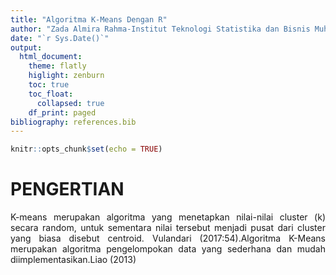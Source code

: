 ```yaml
---
title: "Algoritma K-Means Dengan R"
author: "Zada Almira Rahma-Institut Teknologi Statistika dan Bisnis Muhammadiyah"
date: "`r Sys.Date()`"
output: 
  html_document:
    theme: flatly
    higlight: zenburn
    toc: true
    toc_float:
      collapsed: true
    df_print: paged
bibliography: references.bib
---
```


```{=html}
<style>
body{
text-align: justify}
</style>
```
```r
knitr::opts_chunk$set(echo = TRUE)
```

# PENGERTIAN
K-means merupakan algoritma yang menetapkan nilai-nilai cluster (k) secara random, untuk sementara nilai tersebut menjadi pusat dari cluster yang biasa disebut centroid. Vulandari (2017:54).Algoritma K-Means merupakan algoritma pengelompokan data yang sederhana dan mudah diimplementasikan.Liao (2013)


